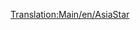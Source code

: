 [[Translation:Main/en/AsiaStar]]{{en/-}}{{Template:Поезда/Ru
|Image=[[File:en/Asiastar.png]]
|Имя|Name="AsiaStar"
|Cost= £ 50390 (2519500 р.)
|Speed=265 км/ч (165 миль/ч)
|Weight=94 т
|Power=8000 л.с. (5966 кВт)
|Annual= £ 3514 (175700 р.)
|Designed=1992
|Lifespan=25
|Capacity=нет
|Description=Это самый быстрый локомотив в игре на [[Main/ru/Электрифицированные железные дороги|электрифицированной железной дороге]].  Он состоит из пары очень мощных электрических локомотивов - по одному с каждого конца поезда.
|Real-life=Этот поезд в игре Transport Tycoon соотвествует [http://ru.wikipedia.org/wiki/TGV#Eurostar Eurostar (class 373)] - поезду, который курсирует по тоннелю под Ла-Маншем, и более поздним моделям TGV.
}}